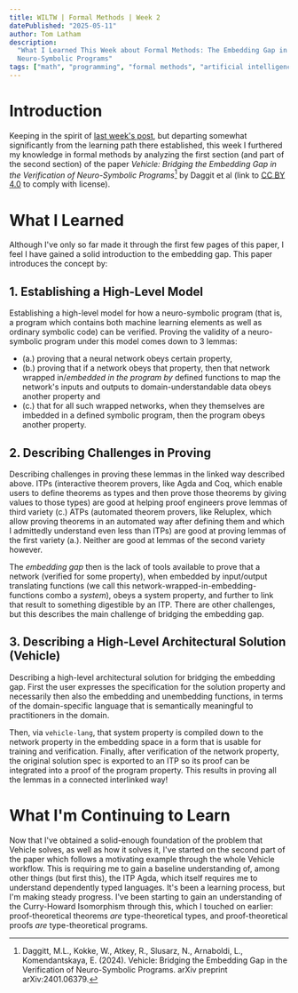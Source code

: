 ```yaml
---
title: WILTW | Formal Methods | Week 2
datePublished: "2025-05-11"
author: Tom Latham
description:
  "What I Learned This Week about Formal Methods: The Embedding Gap in the Verification of
  Neuro-Symbolic Programs"
tags: ["math", "programming", "formal methods", "artificial intelligence"]
---
```


# Introduction

Keeping in the spirit of [last week's post](../wiltw-fm-learning-path/wiltw-fm-learning-path.mdx),
but departing somewhat significantly from the learning path there established, this week I furthered
my knowledge in formal methods by analyzing the first section (and part of the second section) of
the paper _Vehicle: Bridging the Embedding Gap in the Verification of Neuro-Symbolic
Programs_[^vehicle] by Daggit et al (link to
[CC BY 4.0](https://creativecommons.org/licenses/by/4.0/) to comply with license).

# What I Learned

Although I've only so far made it through the first few pages of this paper, I feel I have gained a
solid introduction to the embedding gap. This paper introduces the concept by:

## 1. Establishing a High-Level Model

Establishing a high-level model for how a neuro-symbolic program (that is, a program which contains
both machine learning elements as well as ordinary symbolic code) can be verified. Proving the
validity of a neuro-symbolic program under this model comes down to 3 lemmas:

- (a.) proving that a neural network obeys certain property,
- (b.) proving that if a network obeys that property, then that network wrapped in/_embedded in the
  program by_ defined functions to map the network's inputs and outputs to domain-understandable
  data obeys another property and
- (c.) that for all such wrapped networks, when they themselves are imbedded in a defined symbolic
  program, then the program obeys another property.

## 2. Describing Challenges in Proving

Describing challenges in proving these lemmas in the linked way described above. ITPs (interactive
theorem provers, like Agda and Coq, which enable users to define theorems as types and then prove
those theorems by giving values to those types) are good at helping proof engineers prove lemmas of
third variety (c.) ATPs (automated theorem provers, like Reluplex, which allow proving theorems in
an automated way after defining them and which I admittedly understand even less than ITPs) are good
at proving lemmas of the first variety (a.). Neither are good at lemmas of the second variety
however.

The _embedding gap_ then is the lack of tools available to prove that a network (verified for some
property), when embedded by input/output translating functions (we call this
network-wrapped-in-embedding-functions combo a _system_), obeys a system property, and further to
link that result to something digestible by an ITP. There are other challenges, but this describes
the main challenge of bridging the embedding gap.

## 3. Describing a High-Level Architectural Solution (Vehicle)

Describing a high-level architectural solution for bridging the embedding gap. First the user
expresses the specification for the solution property and necessarily then also the embedding and
unembedding functions, in terms of the domain-specific language that is semantically meaningful to
practitioners in the domain.

Then, via `vehicle-lang`, that system property is compiled down to the network property in the
embedding space in a form that is usable for training and verification. Finally, after verification
of the network property, the original solution spec is exported to an ITP so its proof can be
integrated into a proof of the program property. This results in proving all the lemmas in a
connected interlinked way!

# What I'm Continuing to Learn

Now that I've obtained a solid-enough foundation of the problem that Vehicle solves, as well as how
it solves it, I've started on the second part of the paper which follows a motivating example
through the whole Vehicle workflow. This is requiring me to gain a baseline understanding of, among
other things (but first this), the ITP Agda, which itself requires me to understand dependently
typed languages. It's been a learning process, but I'm making steady progress. I've been starting to
gain an understanding of the Curry-Howard Isomorphism through this, which I touched on earlier:
proof-theoretical theorems _are_ type-theoretical types, and proof-theoretical proofs _are_
type-theoretical programs.

[^vehicle]:
    Daggitt, M.L., Kokke, W., Atkey, R., Slusarz, N., Arnaboldi, L., Komendantskaya, E. (2024).
    Vehicle: Bridging the Embedding Gap in the Verification of Neuro-Symbolic Programs. arXiv
    preprint arXiv:2401.06379.
